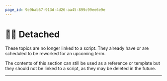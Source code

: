 ```yaml
---
page_id: 9e9bab57-913d-4d26-aa45-899c99ee6e9e
---
```


# ⛓️‍💥 Detached
These topics are no longer linked to a script. They already have or are scheduled to be reworked for an upcoming term.

The contents of this section can still be used as a reference or template but they should not be linked to a script, as they may be deleted in the future.

---